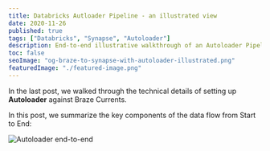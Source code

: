 ```yaml
---
title: Databricks Autloader Pipeline - an illustrated view
date: 2020-11-26
published: true
tags: ["Databricks", "Synapse", "Autoloader"]
description: End-to-end illustrative walkthrough of an Autoloader Pipeline
toc: false
seoImage: "og-braze-to-synapse-with-autoloader-illustrated.png"
featuredImage: "./featured-image.png"
---
```



In the last <InlinePageLink to="/braze-to-synapse-with-autoloader">post</InlinePageLink>, we walked through the technical details of setting up **Autoloader** against Braze Currents.

In this post, we summarize the key components of the data flow from Start to End:

![Autoloader end-to-end](images/autoloader-walkthrough.png)
